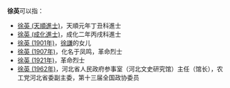 '''徐英'''可以指：
* [[徐英_(天順進士)|徐英 (天順進士)]]，天順元年丁丑科進士
* [[徐英_(成化進士)|徐英 (成化進士)]]，成化二年丙戌科進士
* [[徐英_(1901年)|徐英 (1901年)]]，[[徐謙|徐謙]]的女儿
* [[徐英_(1907年)|徐英 (1907年)]]，化名于凤鸣，革命烈士
* [[徐英_(1921年)|徐英 (1921年)]]，革命烈士
* [[徐英_(1962年)|徐英 (1962年)]]，河北省人民政府参事室（河北文史研究馆）主任（馆长），农工党河北省委副主委，第十三届全国政协委员

{{disambig|cat=二字徐姓人名消歧義|ying}}